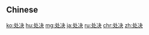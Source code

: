{{also|處決}}
==Chinese==
{{zh-see|處決}}

[[ko:处决]]
[[hu:处决]]
[[mg:处决]]
[[ja:处决]]
[[ru:处决]]
[[chr:处决]]
[[zh:处决]]